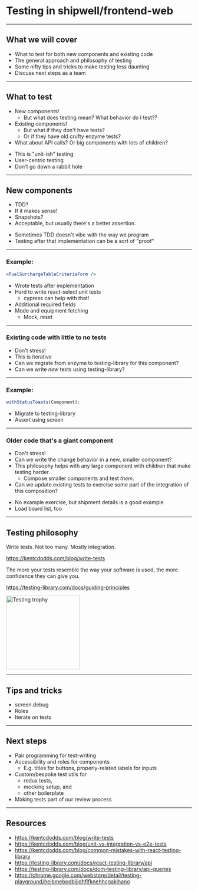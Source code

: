 

# Testing in shipwell/frontend-web

---

## What we will cover

<Steps>


- What to test for both new components and existing code
- The general approach and philosophy of testing
- Some nifty tips and tricks to make testing less daunting
- Discuss next steps as a team

</Steps>


---

## What to test

<Steps>


- New components!
  - But what does testing mean? What behavior do I test??
- Existing components!
  - But what if they don't have tests?
  - Or if they have old crufty enzyme tests?
- What about API calls? Or big components with lots of children?

</Steps>


<Notes>


- This is "unit-ish" testing
- User-centric testing
- Don't go down a rabbit hole

</Notes>


---

## New components

<Steps>


- TDD?
- If it makes sense!
- Snapshots?
- Acceptable, but usually there's a better assertion.

</Steps>


<Notes>


- Sometimes TDD doesn't vibe with the way we program
- Testing after that implementation can be a sort of "proof"

</Notes>


---

### Example:

```jsx
<FuelSurchargeTableCriteriaForm />
```

<Notes>


- Wrote tests after implementation
- Hard to write react-select _unit_ tests
  - cypress can help with that!
- Additional required fields
- Mode and equipment fetching
  - Mock, reset

</Notes>


---

### Existing code with little to no tests

<Steps>


- Don't stress!
- This is iterative
- Can we migrate from enzyme to testing-library for this component?
- Can we write _new_ tests using testing-library?

</Steps>


---

### Example:

```js
withStatusToasts(Component);
```

<Notes>


- Migrate to testing-library
- Assert using screen

</Notes>


---

### Older code that's a giant component

<Steps>


- Don't stress!
- Can we write the change behavior in a new, smaller component?
- This philosophy helps with any large component with children that make testing harder.
  - Compose smaller components and test _them_.
- Can we update existing tests to exercise some part of the integration of this composition?

</Steps>


<Notes>


- No example exercise, but shipment details is a good example
- Load board list, too

</Notes>


---


## Testing philosophy

Write tests. Not too many. Mostly integration.

https://kentcdodds.com/blog/write-tests

The more your tests resemble the way your software is used, the more confidence they can give you.

https://testing-library.com/docs/guiding-principles

<img src={testingTrophy} alt="Testing trophy" width="200px" />

---

## Tips and tricks

- screen.debug
- Roles
- Iterate on tests

---

## Next steps

<Steps>


- Pair programming for test-writing
- Accessibility and roles for components
  - E.g. titles for buttons, properly-related labels for inputs
- Custom/bespoke test utils for
  - redux tests,
  - mocking setup, and
  - other boilerplate
- Making tests part of our review process

</Steps>


---

## Resources

- https://kentcdodds.com/blog/write-tests
- https://kentcdodds.com/blog/unit-vs-integration-vs-e2e-tests
- https://kentcdodds.com/blog/common-mistakes-with-react-testing-library
- https://testing-library.com/docs/react-testing-library/api
- https://testing-library.com/docs/dom-testing-library/api-queries
- https://chrome.google.com/webstore/detail/testing-playground/hejbmebodbijjdhflfknehhcgaklhano
